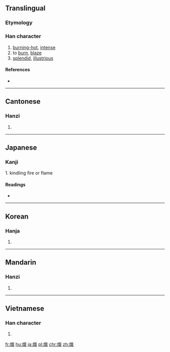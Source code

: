 {{also|炽}}
==Translingual==

===Etymology===
{{Han compound|火|戠|t1=fire|c1=s|c2=p|ls=psc}}

===Han character===
{{Han char|rn=86|rad=火|as=12|sn=16|four=9385<sub>0</sub>|canj=火卜戈日 (FYIA)}}

# [[burning-hot]], [[intense]]
# to [[burn]], [[blaze]]
# [[splendid]], [[illustrious]]

====References====
* {{Han ref|kx=0681.260|dkj=19385|hdz=32236.080|uh=71BE|ud=29118|bh=BF4B|bd=48971}}

----

==Cantonese==

===Hanzi===
{{yue-hanzi|jyut=|y=chi3|sim=炽}}

# {{defn|lang=yue|sort=火12}}

----

==Japanese==

===Kanji===
{{ja-kanji|grade=|rs=火12}}

1. kindling fire or flame

====Readings====
* {{ja-readings|on=[[し]] (shi)|kun=[[さかん]] (sakan), [[おこす]] (okosu)}}

----

==Korean==

===Hanja===
{{ko-hanja|hangeul=치|eumhun=|rv=chi|mr=ch'i|y=chi}}

# {{defn|lang=ko|sort=火12}}

----

==Mandarin==

===Hanzi===
{{cmn-hanzi|sim=炽|pin=[[chì]] ([[chi4]])|wg=ch'ih<sup>4</sup>}}

# {{defn|lang=cmn|sort=火12}}

----

==Vietnamese==

===Han character===
{{vi-hantu|[[sí]], [[xé]], [[xế]], [[xi]], [[xí]]|rs=火12}}

# {{defn|lang=vi|sort=火12}}

[[fr:熾]]
[[hu:熾]]
[[ja:熾]]
[[pl:熾]]
[[chr:熾]]
[[zh:熾]]